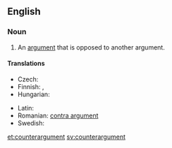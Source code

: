 ==English==
{{wikipedia}}

===Noun===
{{en-noun}}

# An [[argument]] that is opposed to another argument.

====Translations====
{{trans-top|an argument that is opposed to another argument}}
* Czech: {{t-|cs|protiargument|m}}
* Finnish: {{t-|fi|vastaväite}}, {{t-|fi|vasta-argumentti}}
* Hungarian: {{t-|hu|ellenérv}}
{{trans-mid}}
* Latin: {{t+|la|contradictio|f|alt=contrādictiō}}
* Romanian: [[contra argument]]
* Swedish: {{t|sv|motargument|n}}
{{trans-bottom}}

[[et:counterargument]]
[[sv:counterargument]]